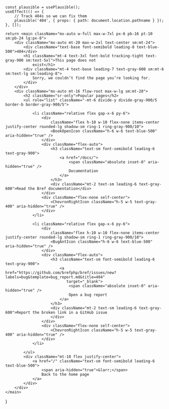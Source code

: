 
    const plausible = usePlausible();
    useEffect(() => {
        // Track 404s so we can fix them
        plausible('404', { props: { path: document.location.pathname } });
    }, []);

    return <main className="mx-auto w-full max-w-7xl px-6 pb-16 pt-10 sm:pb-24 lg:px-8">
        <div className="mx-auto mt-20 max-w-2xl text-center sm:mt-24">
            <div className="text-base font-semibold leading-8 text-blue-500">404</div>
            <h1 className="mt-4 text-3xl font-bold tracking-tight text-gray-900 sm:text-5xl">This page does not
                exist</h1>
            <div className="mt-4 text-base leading-7 text-gray-600 sm:mt-6 sm:text-lg sm:leading-8">
                Sorry, we couldn’t find the page you’re looking for.
            </div>
        </div>
        <div className="mx-auto mt-16 flow-root max-w-lg sm:mt-20">
            <h2 className="sr-only">Popular pages</h2>
            <ul role="list" className="-mt-6 divide-y divide-gray-900/5 border-b border-gray-900/5">

                <li className="relative flex gap-x-6 py-6">
                    <div
                        className="flex h-10 w-10 flex-none items-center justify-center rounded-lg shadow-sm ring-1 ring-gray-900/10">
                        <BookOpenIcon className="h-6 w-6 text-blue-500" aria-hidden="true" />
                    </div>
                    <div className="flex-auto">
                        <h3 className="text-sm font-semibold leading-6 text-gray-900">
                            <a href="/docs/">
                                <span className="absolute inset-0" aria-hidden="true" />
                                Documentation
                            </a>
                        </h3>
                        <div className="mt-2 text-sm leading-6 text-gray-600">Read the Bref documentation</div>
                    </div>
                    <div className="flex-none self-center">
                        <ChevronRightIcon className="h-5 w-5 text-gray-400" aria-hidden="true" />
                    </div>
                </li>

                <li className="relative flex gap-x-6 py-6">
                    <div
                        className="flex h-10 w-10 flex-none items-center justify-center rounded-lg shadow-sm ring-1 ring-gray-900/10">
                        <BugAntIcon className="h-6 w-6 text-blue-500" aria-hidden="true" />
                    </div>
                    <div className="flex-auto">
                        <h3 className="text-sm font-semibold leading-6 text-gray-900">
                            <a href="https://github.com/brefphp/bref/issues/new?labels=bug&template=bug_report.md&title=404"
                               target="_blank">
                                <span className="absolute inset-0" aria-hidden="true" />
                                Open a bug report
                            </a>
                        </h3>
                        <div className="mt-2 text-sm leading-6 text-gray-600">Report the broken link in a GitHub issue
                        </div>
                    </div>
                    <div className="flex-none self-center">
                        <ChevronRightIcon className="h-5 w-5 text-gray-400" aria-hidden="true" />
                    </div>
                </li>

            </ul>
            <div className="mt-10 flex justify-center">
                <a href="/" className="text-sm font-semibold leading-6 text-blue-500">
                    <span aria-hidden="true">&larr;</span>
                    Back to the home page
                </a>
            </div>
        </div>
    </main>
}
